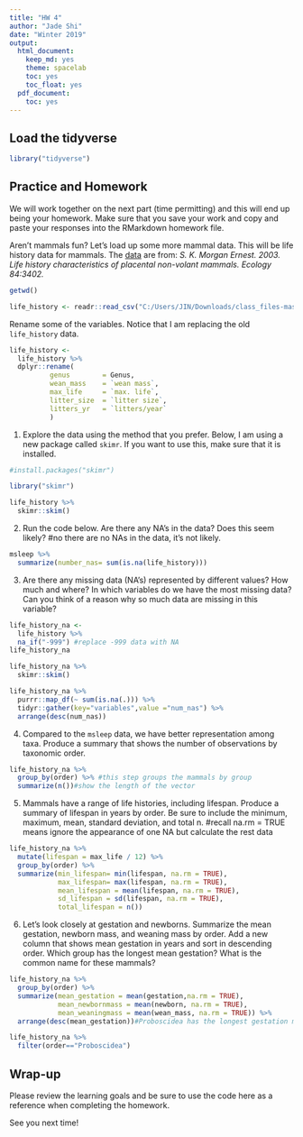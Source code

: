 ---
title: "HW 4"
author: "Jade Shi"
date: "Winter 2019"
output:
  html_document:
    keep_md: yes
    theme: spacelab
    toc: yes
    toc_float: yes
  pdf_document:
    toc: yes
---
## Load the tidyverse
```{r}
library("tidyverse")
```

## Practice and Homework
We will work together on the next part (time permitting) and this will end up being your homework. Make sure that you save your work and copy and paste your responses into the RMarkdown homework file.

Aren't mammals fun? Let's load up some more mammal data. This will be life history data for mammals. The [data](http://esapubs.org/archive/ecol/E084/093/) are from: *S. K. Morgan Ernest. 2003. Life history characteristics of placental non-volant mammals. Ecology 84:3402.*  
```{r}
getwd()
```

```{r}
life_history <- readr::read_csv("C:/Users/JIN/Downloads/class_files-master (1)/class_files-master/mammal_lifehistories_v2.csv")
```

Rename some of the variables. Notice that I am replacing the old `life_history` data.
```{r}
life_history <- 
  life_history %>% 
  dplyr::rename(
          genus        = Genus,
          wean_mass    = `wean mass`,
          max_life     = `max. life`,
          litter_size  = `litter size`,
          litters_yr   = `litters/year`
          )
```

1. Explore the data using the method that you prefer. Below, I am using a new package called `skimr`. If you want to use this, make sure that it is installed.
```{r}
#install.packages("skimr")
```

```{r}
library("skimr")
```

```{r}
life_history %>% 
  skimr::skim()
```

2. Run the code below. Are there any NA's in the data? Does this seem likely?
#no there are no NAs in the data, it's not likely.
```{r}
msleep %>% 
  summarize(number_nas= sum(is.na(life_history)))
```

3. Are there any missing data (NA's) represented by different values? How much and where? In which variables do we have the most missing data? Can you think of a reason why so much data are missing in this variable?
```{r}
life_history_na <- 
  life_history %>% 
  na_if("-999") #replace -999 data with NA
life_history_na
```

```{r}
life_history_na %>% 
  skimr::skim()
```

```{r}
life_history_na %>% 
  purrr::map_df(~ sum(is.na(.))) %>% 
  tidyr::gather(key="variables",value ="num_nas") %>% 
  arrange(desc(num_nas))
```



4. Compared to the `msleep` data, we have better representation among taxa. Produce a summary that shows the number of observations by taxonomic order.
```{r}
life_history_na %>% 
  group_by(order) %>% #this step groups the mammals by group
  summarize(n())#show the length of the vector
```



5. Mammals have a range of life histories, including lifespan. Produce a summary of lifespan in years by order. Be sure to include the minimum, maximum, mean, standard deviation, and total n.
#recall na.rm = TRUE means ignore the appearance of one NA but calculate the rest data
```{r}
life_history_na %>% 
  mutate(lifespan = max_life / 12) %>% 
  group_by(order) %>% 
  summarize(min_lifespan= min(lifespan, na.rm = TRUE),
            max_lifespan= max(lifespan, na.rm = TRUE),
            mean_lifespan = mean(lifespan, na.rm = TRUE),
            sd_lifespan = sd(lifespan, na.rm = TRUE),
            total_lifespan = n())
```


6. Let's look closely at gestation and newborns. Summarize the mean gestation, newborn mass, and weaning mass by order. Add a new column that shows mean gestation in years and sort in descending order. Which group has the longest mean gestation? What is the common name for these mammals?
```{r}
life_history_na %>% 
  group_by(order) %>% 
  summarize(mean_gestation = mean(gestation,na.rm = TRUE),
            mean_newbornmass = mean(newborn, na.rm = TRUE),
            mean_weaningmass = mean(wean_mass, na.rm = TRUE)) %>% 
  arrange(desc(mean_gestation))#Proboscidea has the longest gestation mean, the common name for these animal is Elephant
```
```{r}
life_history_na %>% 
  filter(order=="Proboscidea")
```



## Wrap-up
Please review the learning goals and be sure to use the code here as a reference when completing the homework.

See you next time!